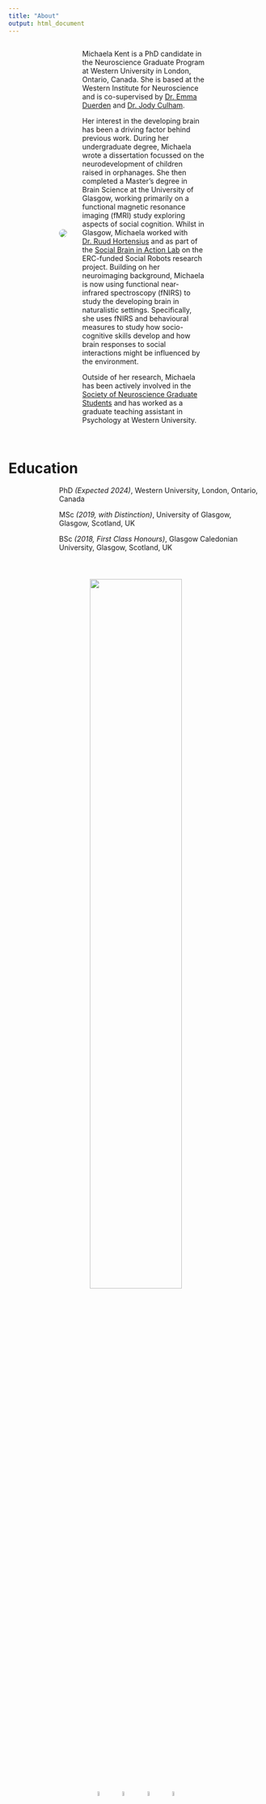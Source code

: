 ```yaml
---
title: "About"
output: html_document
---
```


<style>
  .image-container {
    display: flex;
    align-items: center;
    gap: 10px;
    margin-bottom: 10px;
    padding-left: 100px;
  }
  
  .image {
    max-width: 40%;
    border-radius: 50%;
    overflow: hidden;
  }
  
   .image.large {
    max-width: 100%;
    padding-right: 40px;
  }
  
  .text {
    max-width: 60%;
    padding-left: 20px;
  }

  .text.small{
    font-size: 12px; 
  }
  
  .text.extra-padding {
    padding-left: 100px; 
    max-width:100%;
  }
</style>
<div class="image-container">
  <div class="image">
  <img src="images/MichaelaKent_headshot.jpg"> 
  </div>
  <div class="text">
  <p> Michaela Kent is a PhD candidate in the Neuroscience Graduate Program at Western University in London, Ontario, Canada. She is based at the Western Institute for Neuroscience and is co-supervised by [Dr. Emma Duerden](https://www.developingbrain.ca/) and [Dr. Jody Culham](http://www.culhamlab.com/).

Her interest in the developing brain has been a driving factor behind previous work. During her undergraduate degree, Michaela wrote a dissertation focussed on the neurodevelopment of children raised in orphanages. She then completed a Master's degree in Brain Science at the University of Glasgow, working primarily on a functional magnetic resonance imaging (fMRI) study exploring aspects of social cognition. Whilst in Glasgow, Michaela worked with [Dr. Ruud Hortensius](http://www.ruudhortensius.nl/) and as part of the [Social Brain in Action Lab](https://www.so-bots.com/) on the ERC-funded Social Robots research project. Building on her neuroimaging background, Michaela is now using functional near-infrared spectroscopy (fNIRS) to study the developing brain in naturalistic settings. Specifically, she uses fNIRS and behavioural measures to study how socio-cognitive skills develop and how brain responses to social interactions might be influenced by the environment. 

Outside of her research, Michaela has been actively involved in the [Society of Neuroscience Graduate Students](https://songsuwo.ca/execs) and has worked as a graduate teaching assistant in Psychology at Western University. 
</div>
</div>
<br>

# Education
<div class = "text extra-padding">
PhD *(Expected 2024)*, Western University, London, Ontario, Canada

MSc *(2019, with Distinction)*, University of Glasgow, Glasgow, Scotland, UK

BSc *(2018, First Class Honours)*, Glasgow Caledonian University, Glasgow, Scotland, UK
</div>
<center>
<img src="images/MichaelaKent_Robot.JPG" vspace="40" width="60%">
<br>
<center>
<a href= mailto:mkent28@uwo.ca> <img src="logos/envelope-solid.svg" style="width:5%" hspace="10"></a>
<a href=http://github.com/michaelakent/> <img src="logos/github-brands.svg" style="width:5%" hspace="10"></a>
<a href=https://twitter.com/michaelakent_> <img src="logos/twitter-brands.svg" style="width:5%" hspace="10"></a>
<a href=https://www.linkedin.com/in/michaelakent/> <img src="logos/linkedin-in-brands.svg" style="width:5%" hspace="10"></a>


